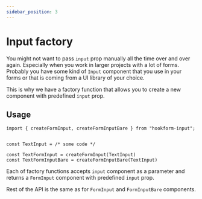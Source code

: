 ```yaml
---
sidebar_position: 3
---
```


# Input factory

You might not want to pass `input` prop manually all the time over and over again.
Especially when you work in larger projects with a lot of forms.
Probably you have some kind of `Input` component that you use in your forms or that is coming from a UI library of your choice.

This is why we have a factory function that allows you to create a new component with predefined `input` prop.

## Usage

```tsx
import { createFormInput, createFormInputBare } from "hookform-input";


const TextInput = /* some code */

const TextFormInput = createFormInput(TextInput)
const TextFormInputBare = createFormInputBare(TextInput)
```

Each of factory functions accepts `input` component as a parameter and returns a `FormInput` component with predefined `input` prop.

Rest of the API is the same as for `FormInput` and `FormInputBare` components.
